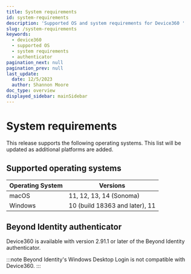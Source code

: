 ```yaml
---
title: System requirements
id: system-requirements
description: 'Supported OS and system requirements for Device360 '
slug: /system-requirements
keywords:
  - device360
  - supported OS
  - system requirements
  - authenticator
pagination_next: null
pagination_prev: null
last_update:
  date: 12/5/2023
  author: Shannon Moore
doc_type: overview
displayed_sidebar: mainSidebar
---
```

# System requirements

This release supports the following operating systems. This list will be updated as additional platforms are added. 

## Supported operating systems

| **Operating System** | **Versions**               | 
|------------------|--------------------------------|
| macOS            | 11, 12, 13, 14 (Sonoma)        |
| Windows          | 10 (build 18363 and later), 11 |

## Beyond Identity authenticator

Device360 is available with version 2.91.1 or later of the Beyond Identity authenticator.  

:::note
Beyond Identity's Windows Desktop Login is not compatible with Device360.
:::